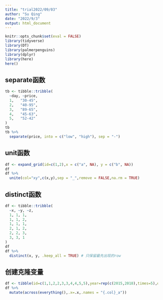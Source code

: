 ```yaml
---
title: "trial2022/09/03"
author: "Su Qing"
date: "2022/9/3"
output: html_document
---
```


```r
knitr::opts_chunk$set(eval = FALSE)
library(tidyverse)
library(DT)
library(palmerpenguins)
library(dplyr)
library(here)
here()
```

## separate函数

```r
tb <- tibble::tribble(
  ~day, ~price,
  1,   "30-45",
  2,   "40-95",
  3,   "89-65",
  4,   "45-63",
  5,   "52-42"
)
tb
tb %>% 
  separate(price, into = c("low", "high"), sep = "-")
```

## unit函数

```r
df <- expand_grid(id=c(1,2),x = c("a", NA), y = c("b", NA))
df
df %>% 
  unite(col="xy",c(x,y),sep = "_",remove = FALSE,na.rm = TRUE)

```

## distinct函数

```r
df <- tibble::tribble(
  ~x, ~y, ~z,
  1, 1, 1,
  1, 1, 2,
  1, 1, 1,
  2, 1, 2,
  2, 2, 3,
  3, 3, 1
)
df
df %>%
  distinct(x, y, .keep_all = TRUE) # 只保留最先出现的row
```

## 创建克隆变量

```r
df <- tibble(id=c(1,1,2,2,3,3,4,4,5,5),year=rep(c(2015,2018),times=5),depr=c(2,NA,NA,2,4,NA,8,3,7,NA),sati=c(NA,4,NA,8,9,NA,7,3,7,NA))
df %>% 
  mutate(across(everything(),.x=.x,.names = "{.col}_a"))
```

## 
